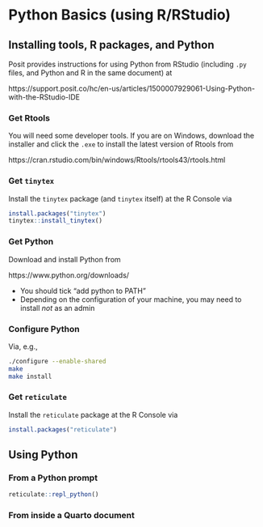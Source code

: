 # Python Basics (using R/RStudio)

## Installing tools, R packages, and Python

Posit provides instructions for using Python from RStudio (including `.py` files, and Python and R in the same document) at

https://support.posit.co/hc/en-us/articles/1500007929061-Using-Python-with-the-RStudio-IDE

### Get Rtools

You will need some developer tools. If you are on Windows, download the installer and click the `.exe` to install the latest version of Rtools from 

https://cran.rstudio.com/bin/windows/Rtools/rtools43/rtools.html

### Get `tinytex`

Install the `tinytex` package (and `tinytex` itself) at the R Console via

```r
install.packages("tinytex")
tinytex::install_tinytex()
```

### Get Python

Download and install Python from

https://www.python.org/downloads/

* You should tick "add python to PATH"
* Depending on the configuration of your machine, you may need to install _not_ as an admin


### Configure Python

Via, e.g., 

```zsh
./configure --enable-shared
make
make install
```

### Get `reticulate`

Install the `reticulate` package at the R Console via

```r
install.packages("reticulate")
```

## Using Python

### From a Python prompt

```r
reticulate::repl_python()
```

### From inside a Quarto document


